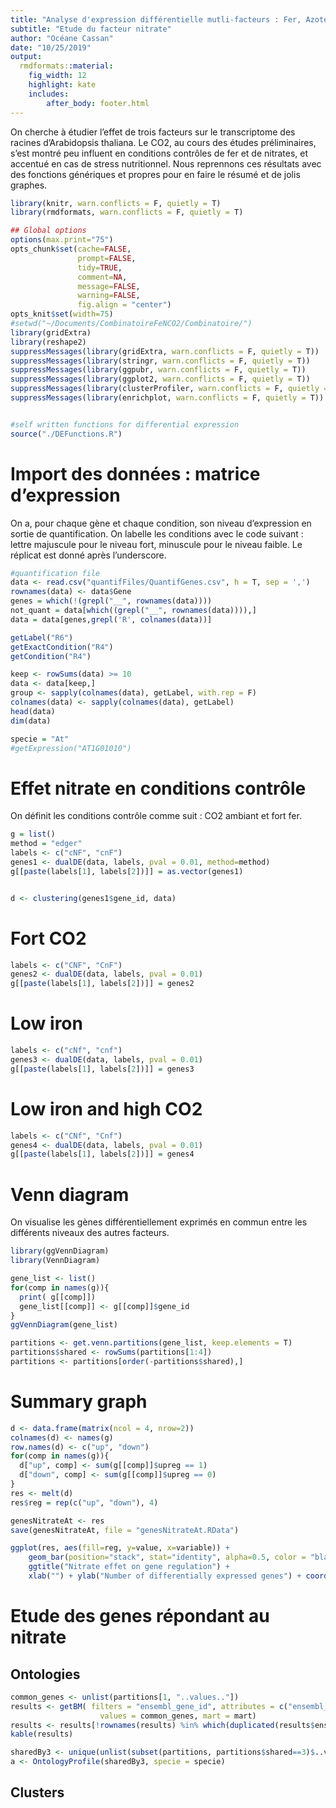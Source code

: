```yaml
---
title: "Analyse d'expression différentielle mutli-facteurs : Fer, Azote et CO2"
subtitle: "Etude du facteur nitrate"
author: "Océane Cassan"
date: "10/25/2019"
output: 
  rmdformats::material:
    fig_width: 12
    highlight: kate
    includes:
        after_body: footer.html
---
```


On cherche à étudier l'effet de trois facteurs sur le transcriptome des racines d'Arabidopsis thaliana.
Le CO2, au cours des études préliminaires, s'est montré peu influent en conditions contrôles de fer et de nitrates, et accentué en cas de stress nutritionnel.
Nous reprennons ces résultats avec des fonctions génériques et propres pour en faire le résumé et de jolis graphes.


```r
library(knitr, warn.conflicts = F, quietly = T)
library(rmdformats, warn.conflicts = F, quietly = T)

## Global options
options(max.print="75")
opts_chunk$set(cache=FALSE,
               prompt=FALSE,
               tidy=TRUE,
               comment=NA,
               message=FALSE,
               warning=FALSE,
               fig.align = "center")
opts_knit$set(width=75)
#setwd("~/Documents/CombinatoireFeNCO2/Combinatoire/")
library(gridExtra)
library(reshape2)
suppressMessages(library(gridExtra, warn.conflicts = F, quietly = T))
suppressMessages(library(stringr, warn.conflicts = F, quietly = T))
suppressMessages(library(ggpubr, warn.conflicts = F, quietly = T))
suppressMessages(library(ggplot2, warn.conflicts = F, quietly = T))
suppressMessages(library(clusterProfiler, warn.conflicts = F, quietly = T))
suppressMessages(library(enrichplot, warn.conflicts = F, quietly = T))


#self written functions for differential expression
source("./DEFunctions.R")
```


# Import des données : matrice d'expression

On a, pour chaque gène et chaque condition, son niveau d'expression en sortie de quantification.
On labelle les conditions avec le code suivant : lettre majuscule pour le niveau fort, minuscule pour le niveau faible. Le réplicat est donné après l'underscore.

```r
#quantification file
data <- read.csv("quantifFiles/QuantifGenes.csv", h = T, sep = ',')
rownames(data) <- data$Gene
genes = which(!(grepl("__", rownames(data))))
not_quant = data[which((grepl("__", rownames(data)))),]
data = data[genes,grepl('R', colnames(data))]

getLabel("R6")
getExactCondition("R4")
getCondition("R4")

keep <- rowSums(data) >= 10
data <- data[keep,]
group <- sapply(colnames(data), getLabel, with.rep = F)
colnames(data) <- sapply(colnames(data), getLabel)
head(data)
dim(data)

specie = "At"
#getExpression("AT1G01010")
```



# Effet nitrate en conditions contrôle

On définit les conditions contrôle comme suit : CO2 ambiant et fort fer.

```r
g = list()
method = "edger"
labels <- c("cNF", "cnF")
genes1 <- dualDE(data, labels, pval = 0.01, method=method)
g[[paste(labels[1], labels[2])]] = as.vector(genes1)


d <- clustering(genes1$gene_id, data)
```

# Fort CO2

```r
labels <- c("CNF", "CnF")
genes2 <- dualDE(data, labels, pval = 0.01)
g[[paste(labels[1], labels[2])]] = genes2
```

# Low iron

```r
labels <- c("cNf", "cnf")
genes3 <- dualDE(data, labels, pval = 0.01)
g[[paste(labels[1], labels[2])]] = genes3
```

# Low iron and high CO2

```r
labels <- c("CNf", "Cnf")
genes4 <- dualDE(data, labels, pval = 0.01)
g[[paste(labels[1], labels[2])]] = genes4
```

# Venn diagram

On visualise les gènes différentiellement exprimés en commun entre les différents niveaux des autres facteurs.


```r

library(ggVennDiagram)
library(VennDiagram)

gene_list <- list()
for(comp in names(g)){
  print( g[[comp]])
  gene_list[[comp]] <- g[[comp]]$gene_id
}
ggVennDiagram(gene_list)

partitions <- get.venn.partitions(gene_list, keep.elements = T)
partitions$shared <- rowSums(partitions[1:4])
partitions <- partitions[order(-partitions$shared),]

```

# Summary graph

```r
d <- data.frame(matrix(ncol = 4, nrow=2))
colnames(d) <- names(g)
row.names(d) <- c("up", "down")
for(comp in names(g)){
  d["up", comp] <- sum(g[[comp]]$upreg == 1)
  d["down", comp] <- sum(g[[comp]]$upreg == 0)
}
res <- melt(d)
res$reg = rep(c("up", "down"), 4)

genesNitrateAt <- res
save(genesNitrateAt, file = "genesNitrateAt.RData")

ggplot(res, aes(fill=reg, y=value, x=variable)) + 
    geom_bar(position="stack", stat="identity", alpha=0.5, color = "black") +
    ggtitle("Nitrate effet on gene regulation") +
    xlab("") + ylab("Number of differentially expressed genes") + coord_flip() 
```

# Etude des genes répondant au nitrate

## Ontologies

```r
common_genes <- unlist(partitions[1, "..values.."])
results <- getBM( filters = "ensembl_gene_id", attributes = c("ensembl_gene_id", "description", "external_gene_name", "entrezgene_id"),
                    values = common_genes, mart = mart)
results <- results[!rownames(results) %in% which(duplicated(results$ensembl_gene_id)), ]
kable(results)

sharedBy3 <- unique(unlist(subset(partitions, partitions$shared==3)$..values..))
a <- OntologyProfile(sharedBy3, specie = specie)
```

## Clusters


